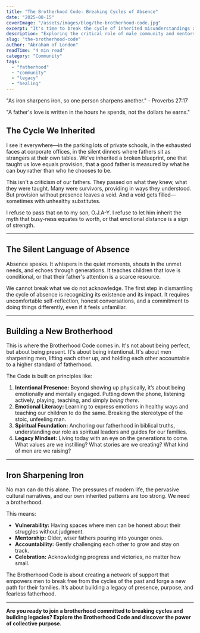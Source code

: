 ```yaml
---
title: "The Brotherhood Code: Breaking Cycles of Absence"
date: "2025-08-15"
coverImage: "/assets/images/blog/the-brotherhood-code.jpg"
excerpt: "It's time to break the cycle of inherited misunderstandings about fatherhood."
description: "Exploring the critical role of male community and mentorship in breaking negative cycles and fostering responsible, present fatherhood."
slug: "the-brotherhood-code"
author: "Abraham of London"
readTime: "4 min read"
category: "Community"
tags:
  - "fatherhood"
  - "community"
  - "legacy"
  - "healing"
---
```


"As iron sharpens iron, so one person sharpens another." - Proverbs 27:17

"A father's love is written in the hours he spends, not the dollars he earns."

## The Cycle We Inherited

I see it everywhere—in the parking lots of private schools, in the exhausted faces at corporate offices, in the silent dinners where fathers sit as strangers at their own tables. We've inherited a broken blueprint, one that taught us love equals provision, that a good father is measured by what he can buy rather than who he chooses to be.

This isn't a criticism of our fathers. They passed on what they knew, what they were taught. Many were survivors, providing in ways they understood. But provision without presence leaves a void. And a void gets filled—sometimes with unhealthy substitutes.

I refuse to pass that on to my son, O.J.A-Y. I refuse to let him inherit the myth that busy-ness equates to worth, or that emotional distance is a sign of strength.

---

## The Silent Language of Absence

Absence speaks. It whispers in the quiet moments, shouts in the unmet needs, and echoes through generations. It teaches children that love is conditional, or that their father's attention is a scarce resource.

We cannot break what we do not acknowledge. The first step in dismantling the cycle of absence is recognizing its existence and its impact. It requires uncomfortable self-reflection, honest conversations, and a commitment to doing things differently, even if it feels unfamiliar.

---

## Building a New Brotherhood

This is where the Brotherhood Code comes in. It's not about being perfect, but about being present. It's about being intentional. It's about men sharpening men, lifting each other up, and holding each other accountable to a higher standard of fatherhood.

The Code is built on principles like:

1.  **Intentional Presence:** Beyond showing up physically, it’s about being emotionally and mentally engaged. Putting down the phone, listening actively, playing, teaching, and simply _being there_.
2.  **Emotional Literacy:** Learning to express emotions in healthy ways and teaching our children to do the same. Breaking the stereotype of the stoic, unfeeling man.
3.  **Spiritual Foundation:** Anchoring our fatherhood in biblical truths, understanding our role as spiritual leaders and guides for our families.
4.  **Legacy Mindset:** Living today with an eye on the generations to come. What values are we instilling? What stories are we creating? What kind of men are we raising?

---

## Iron Sharpening Iron

No man can do this alone. The pressures of modern life, the pervasive cultural narratives, and our own inherited patterns are too strong. We need a brotherhood.

This means:

- **Vulnerability:** Having spaces where men can be honest about their struggles without judgment.
- **Mentorship:** Older, wiser fathers pouring into younger ones.
- **Accountability:** Gently challenging each other to grow and stay on track.
- **Celebration:** Acknowledging progress and victories, no matter how small.

The Brotherhood Code is about creating a network of support that empowers men to break free from the cycles of the past and forge a new path for their families. It’s about building a legacy of presence, purpose, and fearless fatherhood.

---

**Are you ready to join a brotherhood committed to breaking cycles and building legacies? Explore the Brotherhood Code and discover the power of collective purpose.**
